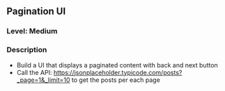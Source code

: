 ## Pagination UI

### Level: Medium

### Description

- Build a UI that displays a paginated content with back and next button
- Call the API: https://jsonplaceholder.typicode.com/posts?_page=1&_limit=10 to get the posts per each page
